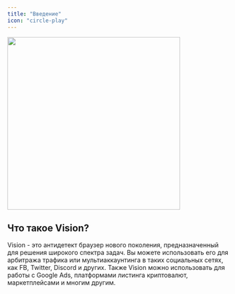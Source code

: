 ```yaml
---
title: "Введение"
icon: "circle-play"
---
```


<img height="390" src="../../images/usability2.png" />

## Что такое Vision?

Vision - это антидетект браузер нового поколения, предназначенный для решения широкого спектра задач. Вы можете использовать его для арбитража трафика или мультиаккаунтинга в таких социальных сетях, как FB, Twitter, Discord и других. Также Vision можно использовать для работы с Google Ads, платформами листинга криптовалют, маркетплейсами и многим другим.


